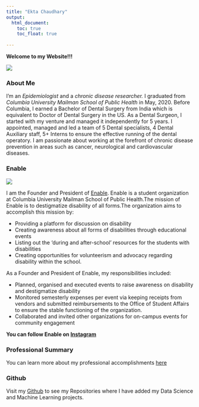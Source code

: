 ```yaml
---
title: "Ekta Chaudhary"
output: 
  html_document:
    toc: true
    toc_float: true
    
---
```

**Welcome to my Website!!!**

![](EC.JPG)

### **About Me**

I'm an _Epidemiologist_ and a _chronic disease researcher._ I graduated from _Columbia University Mailman School of Public Health_ in May, 2020. 
Before Columbia, I earned a Bachelor of Dental Surgery from India which is equivalent to Doctor of Dental Surgery in the US. 
As a Dental Surgeon, I started with my venture and managed it independently for 5 years. I appointed, managed and led a team of 5 Dental specialists, 4 Dental Auxiliary staff, 5+ Interns to ensure the effective running of the dental operatory. 
I am passionate about working at the forefront of chronic disease prevention in areas such as cancer, neurological and cardiovascular diseases.

### **Enable**

![](Enable.jpg)

I am the Founder and President of [Enable](https://mailman-columbia.campuslabs.com/engage/organization/enable).
Enable is a student organization at Columbia University Mailman School of Public Health.The mission of Enable is to destigmatize disability of all forms.The organization aims to accomplish this mission by: 

* Providing a platform for discussion on disability
* Creating awareness about all forms of disabilities through educational events
* Listing out the ‘during and after-school’ resources for the students with disabilities
* Creating opportunities for volunteerism and advocacy regarding disability within the school.

As a Founder and President of Enable, my responsibilities included:

* Planned, organised and executed events to raise awareness on disability and destigmatize disability
* Monitored semesterly expenses per event via keeping receipts from vendors and submitted reimbursements to the Office of Student Affairs to ensure the stable functioning of the organization.
* Collaborated and invited other organizations for on-campus events for community engagement

**You can follow Enable on [Instagram](https://www.instagram.com/enable_at_columbia/)**

### **Professional Summary**

You can learn more about my professional accomplishments [here](about-me.html)

### **Github** 

Visit my [Github](http://github.com/Ekta1489/) to see my Repositories where I have added my Data Science and Machine Learning projects.



